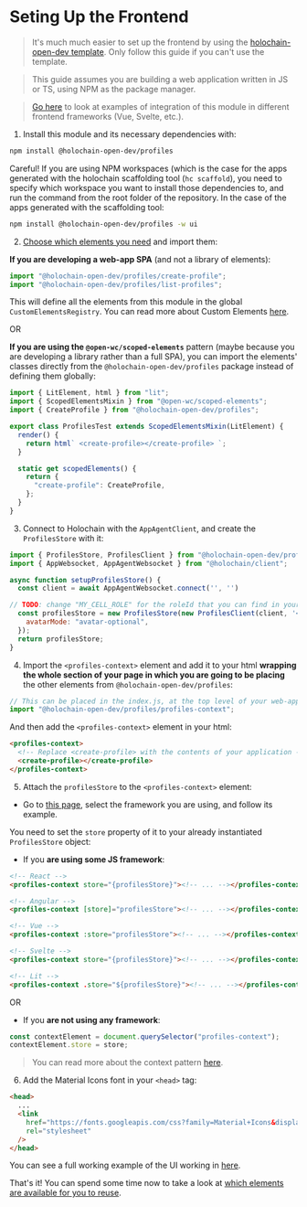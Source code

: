 
<Meta title="Frontend/Setting up the frontend" />

# Seting Up the Frontend

> It's much much easier to set up the frontend by using the [holochain-open-dev template](https://github.com/holochain-open-dev/templates). Only follow this guide if you can't use the template.

> This guide assumes you are building a web application written in JS or TS, using NPM as the package manager.

> [Go here](https://holochain-open-dev.github.io/reusable-modules/frontend/frameworks/) to look at examples of integration of this module in different frontend frameworks (Vue, Svelte, etc.).

1. Install this module and its necessary dependencies with:

```bash
npm install @holochain-open-dev/profiles
```

Careful! If you are using NPM workspaces (which is the case for the apps generated with the holochain scaffolding tool (`hc scaffold`), you need to specify which workspace you want to install those dependencies to, and run the command from the root folder of the repository. In the case of the apps generated with the scaffolding tool:

```bash
npm install @holochain-open-dev/profiles -w ui
```

2. [Choose which elements you need](?path=/docs/frontend-elements-create-profile--docs) and import them:

**If you are developing a web-app SPA** (and not a library of elements):

```js
import "@holochain-open-dev/profiles/create-profile";
import "@holochain-open-dev/profiles/list-profiles";
```

This will define all the elements from this module in the global `CustomElementsRegistry`. You can read more about Custom Elements [here](https://developers.google.com/web/fundamentals/web-components/customelements).

OR

**If you are using the `@open-wc/scoped-elements`** pattern (maybe because you are developing a library rather than a full SPA), you can import the elements' classes directly from the `@holochain-open-dev/profiles` package instead of defining them globally:

```js
import { LitElement, html } from "lit";
import { ScopedElementsMixin } from "@open-wc/scoped-elements";
import { CreateProfile } from "@holochain-open-dev/profiles";

export class ProfilesTest extends ScopedElementsMixin(LitElement) {
  render() {
    return html` <create-profile></create-profile> `;
  }

  static get scopedElements() {
    return {
      "create-profile": CreateProfile,
    };
  }
}
```

3. Connect to Holochain with the `AppAgentClient`, and create the `ProfilesStore` with it:

```js
import { ProfilesStore, ProfilesClient } from "@holochain-open-dev/profiles";
import { AppWebsocket, AppAgentWebsocket } from "@holochain/client";

async function setupProfilesStore() {
  const client = await AppAgentWebsocket.connect('', '')

// TODO: change "MY_CELL_ROLE" for the roleId that you can find in your "happ.yaml"
  const profilesStore = new ProfilesStore(new ProfilesClient(client, '<MY_CELL_ROLE>'), {
    avatarMode: "avatar-optional",
  });
  return profilesStore;
}
```

4. Import the `<profiles-context>` element and add it to your html **wrapping the whole section of your page in which you are going to be placing** the other elements from `@holochain-open-dev/profiles`:

```js
// This can be placed in the index.js, at the top level of your web-app.
import "@holochain-open-dev/profiles/profiles-context";
```

And then add the `<profiles-context>` element in your html:

```html
<profiles-context>
  <!-- Replace <create-profile> with the contents of your application -->
  <create-profile></create-profile>
</profiles-context>
```

5. Attach the `profilesStore` to the `<profiles-context>` element:

- Go to [this page](https://holochain-open-dev.github.io/reusable-modules/frontend/frameworks/), select the framework you are using, and follow its example.

You need to set the `store` property of it to your already instantiated `ProfilesStore` object:

- If you **are using some JS framework**:

```html
<!-- React -->
<profiles-context store="{profilesStore}"><!-- ... --></profiles-context>

<!-- Angular -->
<profiles-context [store]="profilesStore"><!-- ... --></profiles-context>

<!-- Vue -->
<profiles-context :store="profilesStore"><!-- ... --></profiles-context>

<!-- Svelte -->
<profiles-context store="{profilesStore}"><!-- ... --></profiles-context>

<!-- Lit -->
<profiles-context .store="${profilesStore}"><!-- ... --></profiles-context>
```

OR

- If you **are not using any framework**:

```js
const contextElement = document.querySelector("profiles-context");
contextElement.store = store;
```

> You can read more about the context pattern [here](https://holochain-open-dev.github.io/reusable-modules/frontend/using/#context).

6. Add the Material Icons font in your `<head>` tag:

```html
<head>
  ...
  <link
    href="https://fonts.googleapis.com/css?family=Material+Icons&display=block"
    rel="stylesheet"
  />
</head>
```

You can see a full working example of the UI working in [here](https://github.com/holochain-open-dev/profiles/blob/main/ui/demo/index.html).

That's it! You can spend some time now to take a look at [which elements are available for you to reuse](?path=/docs/frontend-elements-create-profile--docs).
